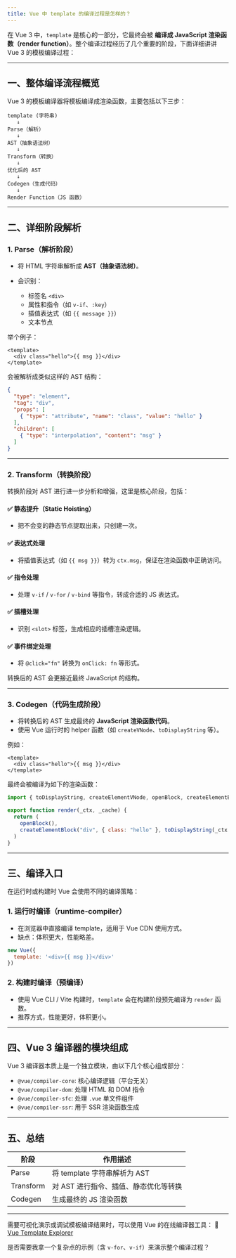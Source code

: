 ```yaml
---
title: Vue 中 template 的编译过程是怎样的？
---
```


在 Vue 3 中，`template` 是核心的一部分，它最终会被 **编译成 JavaScript 渲染函数（render function）**。整个编译过程经历了几个重要的阶段，下面详细讲讲 Vue 3 的模板编译过程：

---

## 一、整体编译流程概览

Vue 3 的模板编译器将模板编译成渲染函数，主要包括以下三步：

```
template (字符串)
   ↓
Parse（解析）
   ↓
AST（抽象语法树）
   ↓
Transform（转换）
   ↓
优化后的 AST
   ↓
Codegen（生成代码）
   ↓
Render Function（JS 函数）
```

---

## 二、详细阶段解析

### 1. **Parse（解析阶段）**

* 将 HTML 字符串解析成 **AST（抽象语法树）**。
* 会识别：

  * 标签名 `<div>`
  * 属性和指令（如 `v-if`、`:key`）
  * 插值表达式（如 `{{ message }}`）
  * 文本节点

举个例子：

```vue
<template>
  <div class="hello">{{ msg }}</div>
</template>
```

会被解析成类似这样的 AST 结构：

```json
{
  "type": "element",
  "tag": "div",
  "props": [
    { "type": "attribute", "name": "class", "value": "hello" }
  ],
  "children": [
    { "type": "interpolation", "content": "msg" }
  ]
}
```

---

### 2. **Transform（转换阶段）**

转换阶段对 AST 进行进一步分析和增强，这里是核心阶段，包括：

#### ✅ 静态提升（Static Hoisting）

* 把不会变的静态节点提取出来，只创建一次。

#### ✅ 表达式处理

* 将插值表达式（如 `{{ msg }}`）转为 `ctx.msg`，保证在渲染函数中正确访问。

#### ✅ 指令处理

* 处理 `v-if` / `v-for` / `v-bind` 等指令，转成合适的 JS 表达式。

#### ✅ 插槽处理

* 识别 `<slot>` 标签，生成相应的插槽渲染逻辑。

#### ✅ 事件绑定处理

* 将 `@click="fn"` 转换为 `onClick: fn` 等形式。

转换后的 AST 会更接近最终 JavaScript 的结构。

---

### 3. **Codegen（代码生成阶段）**

* 将转换后的 AST 生成最终的 **JavaScript 渲染函数代码**。
* 使用 Vue 运行时的 helper 函数（如 `createVNode`、`toDisplayString` 等）。

例如：

```vue
<template>
  <div class="hello">{{ msg }}</div>
</template>
```

最终会被编译为如下的渲染函数：

```js
import { toDisplayString, createElementVNode, openBlock, createElementBlock } from "vue"

export function render(_ctx, _cache) {
  return (
    openBlock(),
    createElementBlock("div", { class: "hello" }, toDisplayString(_ctx.msg))
  )
}
```

---

## 三、编译入口

在运行时或构建时 Vue 会使用不同的编译策略：

### 1. **运行时编译（runtime-compiler）**

* 在浏览器中直接编译 template，适用于 Vue CDN 使用方式。
* 缺点：体积更大，性能略差。

```js
new Vue({
  template: '<div>{{ msg }}</div>'
})
```

### 2. **构建时编译（预编译）**

* 使用 Vue CLI / Vite 构建时，`template` 会在构建阶段预先编译为 `render` 函数。
* 推荐方式，性能更好，体积更小。

---

## 四、Vue 3 编译器的模块组成

Vue 3 编译器本质上是一个独立模块，由以下几个核心组成部分：

* `@vue/compiler-core`: 核心编译逻辑（平台无关）
* `@vue/compiler-dom`: 处理 HTML 和 DOM 指令
* `@vue/compiler-sfc`: 处理 `.vue` 单文件组件
* `@vue/compiler-ssr`: 用于 SSR 渲染函数生成

---

## 五、总结

| 阶段        | 作用描述                  |
| --------- | --------------------- |
| Parse     | 将 template 字符串解析为 AST |
| Transform | 对 AST 进行指令、插值、静态优化等转换 |
| Codegen   | 生成最终的 JS 渲染函数         |

---

需要可视化演示或调试模板编译结果时，可以使用 Vue 的在线编译器工具：
🔗 [Vue Template Explorer](https://template-explorer.vuejs.org/)

是否需要我拿一个复杂点的示例（含 `v-for`、`v-if`）来演示整个编译过程？
